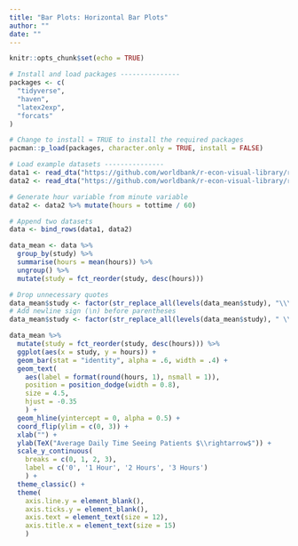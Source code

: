 ```yaml
---
title: "Bar Plots: Horizontal Bar Plots"
author: ""
date: ""
---
```


```r
knitr::opts_chunk$set(echo = TRUE)
```

```r
# Install and load packages ---------------
packages <- c(
  "tidyverse",
  "haven",
  "latex2exp",
  "forcats"
)

# Change to install = TRUE to install the required packages
pacman::p_load(packages, character.only = TRUE, install = FALSE)

# Load example datasets ---------------
data1 <- read_dta("https://github.com/worldbank/r-econ-visual-library/raw/master/Library/Data/HorizontalBarPlot1.dta")
data2 <- read_dta("https://github.com/worldbank/r-econ-visual-library/raw/master/Library/Data/HorizontalBarPlot2.dta")

# Generate hour variable from minute variable
data2 <- data2 %>% mutate(hours = tottime / 60)

# Append two datasets
data <- bind_rows(data1, data2)

data_mean <- data %>%
  group_by(study) %>%
  summarise(hours = mean(hours)) %>%
  ungroup() %>%
  mutate(study = fct_reorder(study, desc(hours)))

# Drop unnecessary quotes
data_mean$study <- factor(str_replace_all(levels(data_mean$study), "\\\"", ""))
# Add newline sign (\n) before parentheses
data_mean$study <- factor(str_replace_all(levels(data_mean$study), " \\(", "\n\\("))

data_mean %>%
  mutate(study = fct_reorder(study, desc(hours))) %>%
  ggplot(aes(x = study, y = hours)) +
  geom_bar(stat = "identity", alpha = .6, width = .4) +
  geom_text(
    aes(label = format(round(hours, 1), nsmall = 1)), 
    position = position_dodge(width = 0.8), 
    size = 4.5,
    hjust = -0.35
    ) +
  geom_hline(yintercept = 0, alpha = 0.5) +
  coord_flip(ylim = c(0, 3)) +
  xlab("") +
  ylab(TeX("Average Daily Time Seeing Patients $\\rightarrow$")) + 
  scale_y_continuous(
    breaks = c(0, 1, 2, 3), 
    label = c('0', '1 Hour', '2 Hours', '3 Hours')
    ) + 
  theme_classic() +
  theme(
    axis.line.y = element_blank(),
    axis.ticks.y = element_blank(),
    axis.text = element_text(size = 12),
    axis.title.x = element_text(size = 15)
    )
  
```

